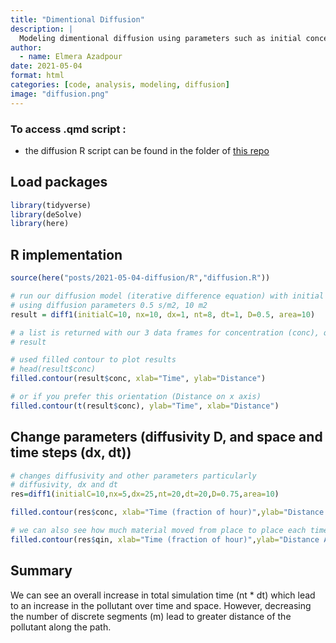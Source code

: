 ```yaml
---
title: "Dimentional Diffusion"
description: |
  Modeling dimentional diffusion using parameters such as initial concentration, area of cross section of container, diffusivity, etc.
author:
  - name: Elmera Azadpour
date: 2021-05-04
format: html
categories: [code, analysis, modeling, diffusion]
image: "diffusion.png"
---
```


### To access .qmd script :

-   the diffusion R script can be found in the folder of [this repo]()

## Load packages

```r
library(tidyverse)
library(deSolve)
library(here)
```

## R implementation

```r
source(here("posts/2021-05-04-diffusion/R","diffusion.R"))

# run our diffusion model (iterative difference equation) with initial concentration of 10, for 8 timestep (size 1m), and 10 space steps (size 1s)
# using diffusion parameters 0.5 s/m2, 10 m2
result = diff1(initialC=10, nx=10, dx=1, nt=8, dt=1, D=0.5, area=10)

# a list is returned with our 3 data frames for concentration (conc), qin and qout
# result

# used filled contour to plot results
# head(result$conc)
filled.contour(result$conc, xlab="Time", ylab="Distance")

# or if you prefer this orientation (Distance on x axis)
filled.contour(t(result$conc), ylab="Time", xlab="Distance")
```

## Change parameters (diffusivity D, and space and time steps (dx, dt))

```r
# changes diffusivity and other parameters particularly
# diffusivity, dx and dt
res=diff1(initialC=10,nx=5,dx=25,nt=20,dt=20,D=0.75,area=10) 

filled.contour(res$conc, xlab="Time (fraction of hour)",ylab="Distance Along Path (m)", main="Pollutant Diffusion")

# we can also see how much material moved from place to place each time step
filled.contour(res$qin, xlab="Time (fraction of hour)",ylab="Distance Along Path (m)", main = "Qin")

```

## Summary
We can see an overall increase in  total simulation time (nt * dt) which lead to an increase in the pollutant over time and space. However, decreasing the number of discrete segments (m) lead to greater distance of the pollutant along the path. 

